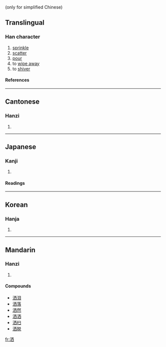 {{see|灑}} (only for simplified Chinese)

==Translingual==
===Han character===
{{Han char|rn=85|rad=水|as=06|sn=9|four=3116<sub>0</sub>|canj=水一金田 (EMCW), X水一金田 (XEMCW)}}
# [[sprinkle]]
# [[scatter]]
# [[pour]]
# to [[wipe away]]
# to [[shiver]]
====References====
{{Han ref|kx=0620.050|dkj=17374|dj=1015.090|hdz=31603.050|uh=6D12|ud=27922|bh=CF73|bd=53107}}

----
==Cantonese==
===Hanzi===
{{yue-hanzi|jyut=|y=sai2, sin2}}
# {{defn|Cantonese}}

----
==Japanese==
===Kanji===
{{ja-kanji|grade=|rs=水06}}
# {{defn|Japanese}} 
====Readings====
{{ja-readings|on=[[せい]] (sei), [[せん]] (sen), [[しゃ]] (sha)|kun=[[あらう]] (arau)}}

----
==Korean==
===Hanja===
{{ko-hanja|hangeul=세|eumhun=|rv=se|mr=se|y=sey}}
# {{defn|Korean}}

----
==Mandarin==
===Hanzi===
{{cmn-hanzi|tra=灑|pin=[[cuǐ]] ([[cui3]]), [[sǎ]] ([[sa3]]), [[sěn]] ([[sen3]]), [[xǐ]] ([[xi3]]), [[xiǎn]] ([[xian3]]), [[xùn]] ([[xun4]])|wg=ts'ui<sup>3</sup>, sa<sup>3</sup>, sen<sup>3</sup>, hsi<sup>3</sup>, hsien<sup>3</sup>, hsün<sup>4</sup>}}
# {{defn|Mandarin}}

====Compounds====
*[[洒泪]]
*[[洒落]]
*[[洒然]]
*[[洒洒]]
*[[洒扫]]
*[[洒脱]]

[[fr:洒]]